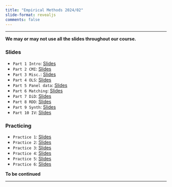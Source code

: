 ```yaml
---
title: "Empirical Methods 2024/02"
slide-format: revealjs
comments: false
---
```


___

::: {.callout-important}
**We may or may not use all the slides throughout our course.**
:::


###  Slides

-   `Part 1 Intro`: [Slides](part_1.qmd) 
-   `Part 2 CMI`: [Slides](part_2.qmd) 
-   `Part 3 Misc.`: [Slides](part_3.qmd) 
-   `Part 4 OLS`: [Slides](part_4.qmd) 
-   `Part 5 Panel data`: [Slides](part_5.qmd) 
-   `Part 6 Matching`: [Slides](part_6.qmd) 
-   `Part 7 DiD`: [Slides](part_7.qmd) 
-   `Part 8 RDD`: [Slides](part_8.qmd) 
-   `Part 9 Synth`: [Slides](part_9.qmd) 
-   `Part 10 IV`: [Slides](part_10.qmd) 


###  Practicing

-   `Practice 1`: [Slides](part_O1.qmd) 
-   `Practice 2`: [Slides](part_O2.qmd) 
-   `Practice 3`: [Slides](part_O3.qmd) 
-   `Practice 4`: [Slides](part_O4.qmd) 
-   `Practice 5`: [Slides](part_O5.qmd) 
-   `Practice 6`: [Slides](part_O6.qmd) 

**To be continued**

___



<script src="https://giscus.app/client.js"
        data-repo="henriquecastror/EF_permanent"
        data-repo-id="R_kgDOLMIejg"
        data-category="General"
        data-category-id="DIC_kwDOLMIejs4Cc1yS"
        data-mapping="number"
        data-term="17"
        data-reactions-enabled="1"
        data-emit-metadata="0"
        data-input-position="bottom"
        data-theme="light"
        data-lang="en"
        crossorigin="anonymous"
        async>
</script>

